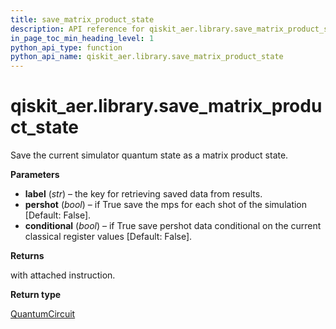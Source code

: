 ```yaml
---
title: save_matrix_product_state
description: API reference for qiskit_aer.library.save_matrix_product_state
in_page_toc_min_heading_level: 1
python_api_type: function
python_api_name: qiskit_aer.library.save_matrix_product_state
---
```


# qiskit\_aer.library.save\_matrix\_product\_state

<Function id="qiskit_aer.library.save_matrix_product_state" isDedicatedPage={true} github="https://github.com/qiskit/qiskit-aer/tree/stable/0.11/qiskit_aer/library/save_instructions/save_matrix_product_state.py" signature="save_matrix_product_state(self, label='matrix_product_state', pershot=False, conditional=False)">
  Save the current simulator quantum state as a matrix product state.

  **Parameters**

  *   **label** (*str*) – the key for retrieving saved data from results.
  *   **pershot** (*bool*) – if True save the mps for each shot of the simulation \[Default: False].
  *   **conditional** (*bool*) – if True save pershot data conditional on the current classical register values \[Default: False].

  **Returns**

  with attached instruction.

  **Return type**

  [QuantumCircuit](qiskit.circuit.QuantumCircuit "qiskit.circuit.QuantumCircuit")
</Function>

